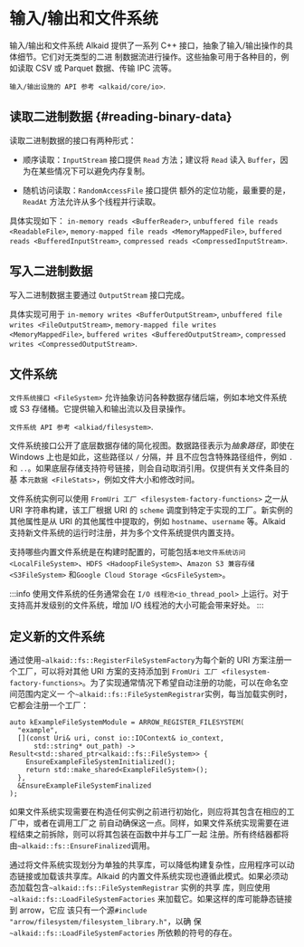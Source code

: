 

# 输入/输出和文件系统

输入/输出和文件系统
Alkaid 提供了一系列 C++ 接口，抽象了输入/输出操作的具体细节。它们对无类型的二进
制数据流进行操作。这些抽象可用于各种目的，例如读取 CSV 或 Parquet 数据、传输 IPC 流等。

`输入/输出设施的 API 参考 <alkaid/core/io>`.

## 读取二进制数据 {#reading-binary-data}

读取二进制数据的接口有两种形式：

- 顺序读取：`InputStream` 接口提供 `Read`
方法；建议将 `Read` 读入 `Buffer`，因为在某些情况下可以避免内存复制。

- 随机访问读取：`RandomAccessFile` 接口提供
额外的定位功能，最重要的是，`ReadAt` 方法允许从多个线程并行读取。

具体实现如下：
`in-memory reads <BufferReader>`,
`unbuffered file reads <ReadableFile>`,
`memory-mapped file reads <MemoryMappedFile>`,
`buffered reads <BufferedInputStream>`,
`compressed reads <CompressedInputStream>`.

## 写入二进制数据

写入二进制数据主要通过 `OutputStream` 接口完成。

具体实现可用于
`in-memory writes <BufferOutputStream>`,
`unbuffered file writes <FileOutputStream>`,
`memory-mapped file writes <MemoryMappedFile>`,
`buffered writes <BufferedOutputStream>`,
`compressed writes <CompressedOutputStream>`.

## 文件系统

`文件系统接口 <FileSystem>` 允许抽象访问各种数据存储后端，例如本地文件系统或 S3 存储桶。它提供输入和输出流以及目录操作。

`文件系统 API 参考 <alkiad/filesystem>`.

文件系统接口公开了底层数据存储的简化视图。数据路径表示为*抽象路径*，即使在 Windows 上也是如此，这些路径以 `/` 分隔，并
且不应包含特殊路径组件，例如 `.` 和 `..`。如果底层存储支持符号链接，则会自动取消引用。仅提供有关文件条目的基
本`元数据 <FileStats>`，例如文件大小和修改时间。

文件系统实例可以使用 `FromUri 工厂 <filesystem-factory-functions>` 之一从 URI 字符串构建，该工厂根据 URI
的 `scheme` 调度到特定于实现的工厂。新实例的其他属性是从 URI 的其他属性中提取的，例如 `hostname`、`username`
等。Alkaid 支持新文件系统的运行时注册，并为多个文件系统提供内置支持。

支持哪些内置文件系统是在构建时配置的，可能包括`本地文件系统访问 <LocalFileSystem>`、`HDFS <HadoopFileSystem>`、`Amazon S3 兼容存储 <S3FileSystem>`
和`Google Cloud Storage <GcsFileSystem>`。

:::info
使用文件系统的任务通常会在
`I/O 线程池<io_thread_pool>` 上运行。对于支持高并发级别的文件系统，增加
I/O 线程池的大小可能会带来好处。
:::

## 定义新的文件系统

通过使用`~alkaid::fs::RegisterFileSystemFactory`为每个新的 URI 方案注册一个工厂，可以将对其他 URI 方案的支持添加到
`FromUri 工厂 <filesystem-factory-functions>`。为了实现通常情况下希望自动注册的功能，可以在命名空间范围内定义一
个`~alkaid::fs::FileSystemRegistrar`实例，每当加载实例时，它都会注册一个工厂：

``` sourceCode
auto kExampleFileSystemModule = ARROW_REGISTER_FILESYSTEM(
  "example",
  [](const Uri& uri, const io::IOContext& io_context,
      std::string* out_path) -> Result<std::shared_ptr<alkaid::fs::FileSystem>> {
    EnsureExampleFileSystemInitialized();
    return std::make_shared<ExampleFileSystem>();
  },
  &EnsureExampleFileSystemFinalized
);
```

如果文件系统实现需要在构造任何实例之前进行初始化，则应将其包含在相应的工厂中，或者在调用工厂之
前自动确保这一点。同样，如果文件系统实现需要在进程结束之前拆除，则可以将其包装在函数中并与工厂一起
注册。所有终结器都将由`~alkaid::fs::EnsureFinalized`调用。

通过将文件系统实现划分为单独的共享库，可以降低构建复杂性，应用程序可以动态链接或加载该共享库。Alkaid
的内置文件系统实现也遵循此模式。如果必须动态加载包含`~alkaid::fs::FileSystemRegistrar` 实例的共享
库，则应使用`~alkaid::fs::LoadFileSystemFactories` 来加载它。如果这样的库可能静态链接到 arrow，它应
该只有一个源`#include "arrow/filesystem/filesystem_library.h"`，以确
保`~alkaid::fs::LoadFileSystemFactories` 所依赖的符号的存在。
